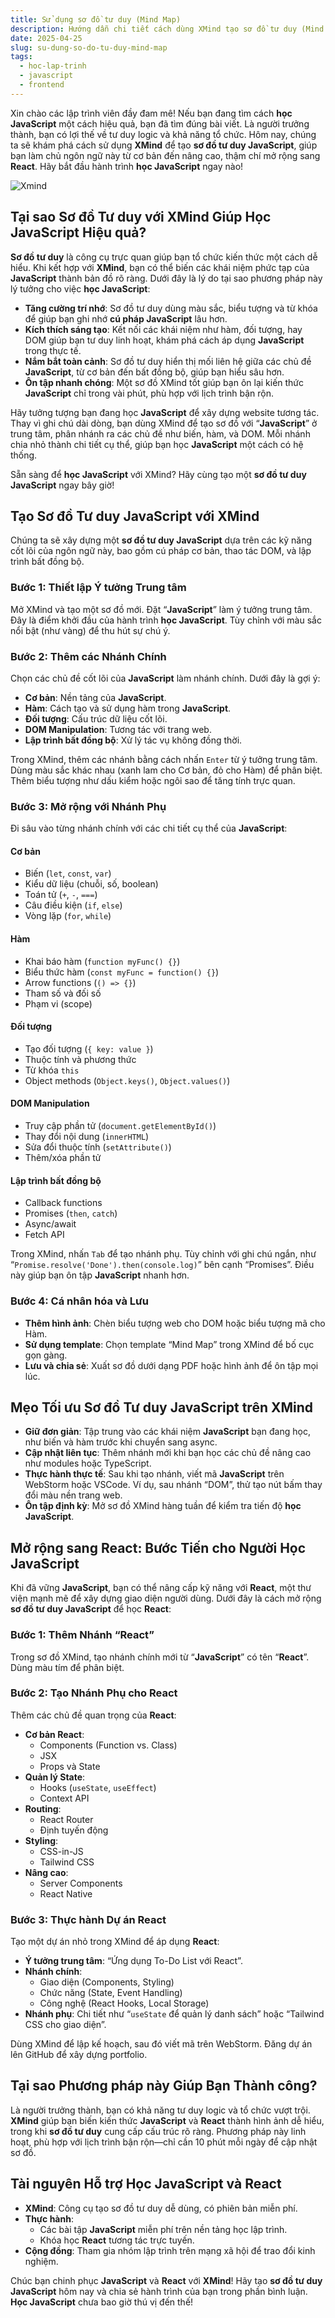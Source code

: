 ```yaml
---
title: Sử dụng sơ đồ tư duy (Mind Map)
description: Hướng dẫn chi tiết cách dùng XMind tạo sơ đồ tư duy (Mind Map) để học JavaScript hiệu quả, mở rộng sang React cho người trưởng thành.
date: 2025-04-25
slug: su-dung-so-do-tu-duy-mind-map
tags:
  - hoc-lap-trinh
  - javascript
  - frontend
---
```


Xin chào các lập trình viên đầy đam mê! Nếu bạn đang tìm cách **học JavaScript** một cách hiệu quả, bạn đã tìm đúng bài viết. Là người trưởng thành, bạn có lợi thế về tư duy logic và khả năng tổ chức. Hôm nay, chúng ta sẽ khám phá cách sử dụng **XMind** để tạo **sơ đồ tư duy JavaScript**, giúp bạn làm chủ ngôn ngữ này từ cơ bản đến nâng cao, thậm chí mở rộng sang **React**. Hãy bắt đầu hành trình **học JavaScript** ngay nào!

![Xmind](./xmind.jpg)

## Tại sao Sơ đồ Tư duy với XMind Giúp Học JavaScript Hiệu quả?

**Sơ đồ tư duy** là công cụ trực quan giúp bạn tổ chức kiến thức một cách dễ hiểu. Khi kết hợp với **XMind**, bạn có thể biến các khái niệm phức tạp của **JavaScript** thành bản đồ rõ ràng. Dưới đây là lý do tại sao phương pháp này lý tưởng cho việc **học JavaScript**:

- **Tăng cường trí nhớ**: Sơ đồ tư duy dùng màu sắc, biểu tượng và từ khóa để giúp bạn ghi nhớ **cú pháp JavaScript** lâu hơn.
- **Kích thích sáng tạo**: Kết nối các khái niệm như hàm, đối tượng, hay DOM giúp bạn tư duy linh hoạt, khám phá cách áp dụng **JavaScript** trong thực tế.
- **Nắm bắt toàn cảnh**: Sơ đồ tư duy hiển thị mối liên hệ giữa các chủ đề **JavaScript**, từ cơ bản đến bất đồng bộ, giúp bạn hiểu sâu hơn.
- **Ôn tập nhanh chóng**: Một sơ đồ XMind tốt giúp bạn ôn lại kiến thức **JavaScript** chỉ trong vài phút, phù hợp với lịch trình bận rộn.

Hãy tưởng tượng bạn đang học **JavaScript** để xây dựng website tương tác. Thay vì ghi chú dài dòng, bạn dùng XMind để tạo sơ đồ với “**JavaScript**” ở trung tâm, phân nhánh ra các chủ đề như biến, hàm, và DOM. Mỗi nhánh chia nhỏ thành chi tiết cụ thể, giúp bạn học **JavaScript** một cách có hệ thống.

Sẵn sàng để **học JavaScript** với XMind? Hãy cùng tạo một **sơ đồ tư duy JavaScript** ngay bây giờ!

## Tạo Sơ đồ Tư duy JavaScript với XMind

Chúng ta sẽ xây dựng một **sơ đồ tư duy JavaScript** dựa trên các kỹ năng cốt lõi của ngôn ngữ này, bao gồm cú pháp cơ bản, thao tác DOM, và lập trình bất đồng bộ.

### Bước 1: Thiết lập Ý tưởng Trung tâm

Mở XMind và tạo một sơ đồ mới. Đặt “**JavaScript**” làm ý tưởng trung tâm. Đây là điểm khởi đầu của hành trình **học JavaScript**. Tùy chỉnh với màu sắc nổi bật (như vàng) để thu hút sự chú ý.

### Bước 2: Thêm các Nhánh Chính

Chọn các chủ đề cốt lõi của **JavaScript** làm nhánh chính. Dưới đây là gợi ý:

- **Cơ bản**: Nền tảng của **JavaScript**.
- **Hàm**: Cách tạo và sử dụng hàm trong **JavaScript**.
- **Đối tượng**: Cấu trúc dữ liệu cốt lõi.
- **DOM Manipulation**: Tương tác với trang web.
- **Lập trình bất đồng bộ**: Xử lý tác vụ không đồng thời.

Trong XMind, thêm các nhánh bằng cách nhấn `Enter` từ ý tưởng trung tâm. Dùng màu sắc khác nhau (xanh lam cho Cơ bản, đỏ cho Hàm) để phân biệt. Thêm biểu tượng như dấu kiểm hoặc ngôi sao để tăng tính trực quan.

### Bước 3: Mở rộng với Nhánh Phụ

Đi sâu vào từng nhánh chính với các chi tiết cụ thể của **JavaScript**:

#### Cơ bản

- Biến (`let`, `const`, `var`)
- Kiểu dữ liệu (chuỗi, số, boolean)
- Toán tử (`+`, `-`, `===`)
- Câu điều kiện (`if`, `else`)
- Vòng lặp (`for`, `while`)

#### Hàm

- Khai báo hàm (`function myFunc() {}`)
- Biểu thức hàm (`const myFunc = function() {}`)
- Arrow functions (`() => {}`)
- Tham số và đối số
- Phạm vi (scope)

#### Đối tượng

- Tạo đối tượng (`{ key: value }`)
- Thuộc tính và phương thức
- Từ khóa `this`
- Object methods (`Object.keys()`, `Object.values()`)

#### DOM Manipulation

- Truy cập phần tử (`document.getElementById()`)
- Thay đổi nội dung (`innerHTML`)
- Sửa đổi thuộc tính (`setAttribute()`)
- Thêm/xóa phần tử

#### Lập trình bất đồng bộ

- Callback functions
- Promises (`then`, `catch`)
- Async/await
- Fetch API

Trong XMind, nhấn `Tab` để tạo nhánh phụ. Tùy chỉnh với ghi chú ngắn, như “`Promise.resolve('Done').then(console.log)`” bên cạnh “Promises”. Điều này giúp bạn ôn tập **JavaScript** nhanh hơn.

### Bước 4: Cá nhân hóa và Lưu

- **Thêm hình ảnh**: Chèn biểu tượng web cho DOM hoặc biểu tượng mã cho Hàm.
- **Sử dụng template**: Chọn template “Mind Map” trong XMind để bố cục gọn gàng.
- **Lưu và chia sẻ**: Xuất sơ đồ dưới dạng PDF hoặc hình ảnh để ôn tập mọi lúc.

## Mẹo Tối ưu Sơ đồ Tư duy JavaScript trên XMind

- **Giữ đơn giản**: Tập trung vào các khái niệm **JavaScript** bạn đang học, như biến và hàm trước khi chuyển sang async.
- **Cập nhật liên tục**: Thêm nhánh mới khi bạn học các chủ đề nâng cao như modules hoặc TypeScript.
- **Thực hành thực tế**: Sau khi tạo nhánh, viết mã **JavaScript** trên WebStorm hoặc VSCode. Ví dụ, sau nhánh “DOM”, thử tạo nút bấm thay đổi màu nền trang web.
- **Ôn tập định kỳ**: Mở sơ đồ XMind hàng tuần để kiểm tra tiến độ **học JavaScript**.

## Mở rộng sang React: Bước Tiến cho Người Học JavaScript

Khi đã vững **JavaScript**, bạn có thể nâng cấp kỹ năng với **React**, một thư viện mạnh mẽ để xây dựng giao diện người dùng. Dưới đây là cách mở rộng **sơ đồ tư duy JavaScript** để học **React**:

### Bước 1: Thêm Nhánh “React”

Trong sơ đồ XMind, tạo nhánh chính mới từ “**JavaScript**” có tên “**React**”. Dùng màu tím để phân biệt.

### Bước 2: Tạo Nhánh Phụ cho React

Thêm các chủ đề quan trọng của **React**:

- **Cơ bản React**:
  - Components (Function vs. Class)
  - JSX
  - Props và State
- **Quản lý State**:
  - Hooks (`useState`, `useEffect`)
  - Context API
- **Routing**:
  - React Router
  - Định tuyến động
- **Styling**:
  - CSS-in-JS
  - Tailwind CSS
- **Nâng cao**:
  - Server Components
  - React Native

### Bước 3: Thực hành Dự án React

Tạo một dự án nhỏ trong XMind để áp dụng **React**:

- **Ý tưởng trung tâm**: “Ứng dụng To-Do List với React”.
- **Nhánh chính**:
  - Giao diện (Components, Styling)
  - Chức năng (State, Event Handling)
  - Công nghệ (React Hooks, Local Storage)
- **Nhánh phụ**: Chi tiết như “`useState` để quản lý danh sách” hoặc “Tailwind CSS cho giao diện”.

Dùng XMind để lập kế hoạch, sau đó viết mã trên WebStorm. Đăng dự án lên GitHub để xây dựng portfolio.

## Tại sao Phương pháp này Giúp Bạn Thành công?

Là người trưởng thành, bạn có khả năng tư duy logic và tổ chức vượt trội. **XMind** giúp bạn biến kiến thức **JavaScript** và **React** thành hình ảnh dễ hiểu, trong khi **sơ đồ tư duy** cung cấp cấu trúc rõ ràng. Phương pháp này linh hoạt, phù hợp với lịch trình bận rộn—chỉ cần 10 phút mỗi ngày để cập nhật sơ đồ.

## Tài nguyên Hỗ trợ Học JavaScript và React

- **XMind**: Công cụ tạo sơ đồ tư duy dễ dùng, có phiên bản miễn phí.
- **Thực hành**:
  - Các bài tập **JavaScript** miễn phí trên nền tảng học lập trình.
  - Khóa học **React** tương tác trực tuyến.
- **Cộng đồng**: Tham gia nhóm lập trình trên mạng xã hội để trao đổi kinh nghiệm.

Chúc bạn chinh phục **JavaScript** và **React** với **XMind**! Hãy tạo **sơ đồ tư duy JavaScript** hôm nay và chia sẻ hành trình của bạn trong phần bình luận. **Học JavaScript** chưa bao giờ thú vị đến thế!
